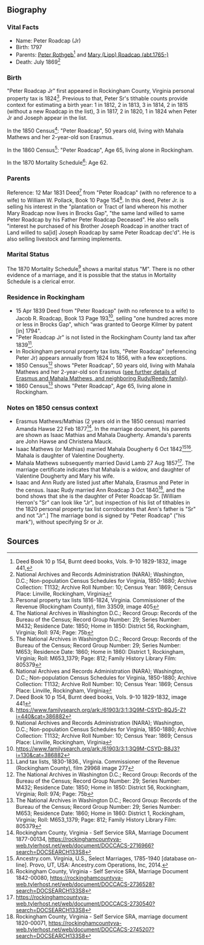 == Biography ==
=== Vital Facts ===
* Name:  Peter Roadcap (Jr)
* Birth:  1797
* Parents:  [[Rothgeb-117|Peter Rothgeb]]<ref>Deed Book 10 p 154, Burnt deed books, Vols. 9-10 1829-1832, image 441, </ref> and [[Lipp-177|Mary (Lipp) Roadcap (abt.1765-)]]
* Death:  July 1869<ref>National Archives and Records Administration (NARA); Washington, D.C.; Non-population Census Schedules for Virginia, 1850-1880; Archive Collection: T1132; Archive Roll Number: 10; Census Year: 1869; Census Place: Linville, Rockingham, Virginia</ref>

=== Birth ===
"Peter Roadcap Jr" first appeared in Rockingham County, Virginia personal property tax is 1824<ref>Personal property tax lists 1816-1824, Virginia. Commissioner of the Revenue (Rockingham County), film 33509, image 405</ref>.  Previous to that, Peter Sr's tithable counts provide context for estimating a birth year: 1 in 1812, 2 in 1813, 3 in 1814, 2 in 1815 (without a new Roadcap in the list), 3 in 1817, 2 in 1820, 1 in 1824 when Peter Jr and Joseph appear in the list.  

In the 1850 Census<ref>The National Archives in Washington D.C.; Record Group: Records of the Bureau of the Census; Record Group Number: 29; Series Number: M432; Residence Date: 1850; Home in 1850: District 56, Rockingham, Virginia; Roll: 974; Page: 75b</ref>: "Peter Roadcap", 50 years old, living with Mahala Mathews and her 2-year-old son Erasmus.

In the 1860 Census<ref>The National Archives in Washington D.C.; Record Group: Records of the Bureau of the Census; Record Group Number: 29; Series Number: M653; Residence Date: 1860; Home in 1860: District 1, Rockingham, Virginia; Roll: M653_1379; Page: 812; Family History Library Film: 805379</ref>: "Peter Roadcap", Age 65, living alone in Rockingham.

In the 1870 Mortality Schedule<ref>National Archives and Records Administration (NARA); Washington, D.C.; Non-population Census Schedules for Virginia, 1850-1880; Archive Collection: T1132; Archive Roll Number: 10; Census Year: 1869; Census Place: Linville, Rockingham, Virginia</ref>:  Age 62.

=== Parents ===
Reference: 12 Mar 1831 Deed<ref>Deed Book 10 p 154, Burnt deed books, Vols. 9-10 1829-1832, image 441</ref> from "Peter Roadcap" (with no reference to a wife) to William W. Pollack, Book 10 Page 154<ref>https://www.familysearch.org/ark:/61903/3:1:3Q9M-CSYD-8QJ5-Z?i=440&cat=386882</ref>.  In this deed, Peter Jr. is selling his interest in the "plantation or Tract of land whereon his mother Mary Roadcap now lives in Brocks Gap", "the same land willed to same Peter Roadcap by his Father Peter Roadcap Deceased".  He also sells "interest he purchased of his Brother Joseph Roadcap in another tract of Land willed to sa[id] Joseph Roadcap by same Peter Roadcap dec'd".  He is also selling livestock and farming implements.

=== Marital Status ===
The 1870 Mortality Schedule<ref>National Archives and Records Administration (NARA); Washington, D.C.; Non-population Census Schedules for Virginia, 1850-1880; Archive Collection: T1132; Archive Roll Number: 10; Census Year: 1869; Census Place: Linville, Rockingham, Virginia</ref> shows a marital status "M".  There is no other evidence of a marriage, and it is possible that the status in Mortality Schedule is a clerical error.

=== Residence in Rockingham ===
* 15 Apr 1839 Deed from "Peter Roadcap" (with no reference to a wife) to Jacob R. Roadcap, Book 13 Page 193<ref>https://www.familysearch.org/ark:/61903/3:1:3Q9M-CSYD-B8J3?i=130&cat=386882</ref>, selling "one hundred acres more or less in Brocks Gap", which "was granted to George Kilmer by patent [in] 1794".
* "Peter Roadcap Jr" is not listed in the Rockingham County land tax after 1839<ref>Land tax lists, 1830-1836., Virginia. Commissioner of the Revenue (Rockingham County), film 29968 image 277</ref>.
* In Rockingham personal property tax lists, "Peter Roadcap" (referencing Peter Jr) appears annually from 1824 to 1856, with a few exceptions.
* 1850 Census<ref>The National Archives in Washington D.C.; Record Group: Records of the Bureau of the Census; Record Group Number: 29; Series Number: M432; Residence Date: 1850; Home in 1850: District 56, Rockingham, Virginia; Roll: 974; Page: 75b</ref> shows "Peter Roadcap", 50 years old, living with Mahala Mathews and her 2-year-old son Erasmus ([[#notes-on-1850-census-context|see further details of Erasmus and Mahala Mathews, and neighboring Rudy/Reedy family]]).
* 1860 Census<ref>The National Archives in Washington D.C.; Record Group: Records of the Bureau of the Census; Record Group Number: 29; Series Number: M653; Residence Date: 1860; Home in 1860: District 1, Rockingham, Virginia; Roll: M653_1379; Page: 812; Family History Library Film: 805379</ref> shows "Peter Roadcap", Age 65, living alone in Rockingham.

=== Notes on 1850 census context ===
* Erasmus Mathews/Mathias (2 years old in the 1850 census) married Amanda Hawse 22 Feb 1877<ref>Rockingham County, Virginia - Self Service SRA, Marriage Document 1877-00134, https://rockinghamcountyva-web.tylerhost.net/web/document/DOCCACS-2716966?search=DOCSEARCH133S8</ref>.  In the marriage document, his parents are shown as Isaac Mathias and Mahala Daugherty.  Amanda's parents are John Hawse and Christena Mauck.
* Isaac Mathews (or Mathias) married Mahala Dougherty 6 Oct 1842<ref>Ancestry.com. Virginia, U.S., Select Marriages, 1785-1940 [database on-line]. Provo, UT, USA: Ancestry.com Operations, Inc, 2014.</ref><ref>Rockingham County, Virginia - Self Service SRA, Marriage Document 1842-00080, https://rockinghamcountyva-web.tylerhost.net/web/document/DOCCACS-2736528?search=DOCSEARCH133S8</ref>.  Mahala is daughter of Valentine Dougherty.
* Mahala Mathews subsequently married David Lamb 27 Aug 1857<ref>https://rockinghamcountyva-web.tylerhost.net/web/document/DOCCACS-2730540?search=DOCSEARCH133S8</ref>.  The marriage certificate indicates that Mahala is a widow, and daughter of Valentine Dougherty and Mary his wife.
* Isaac and Ann Rudy are listed just after Mahala, Erasmus and Peter in the census.  Isaac Rudy married Ann Roadcap 3 Oct 1840<ref>Rockingham County, Virginia - Self Service SRA, marriage document 1820-00071, https://rockinghamcountyva-web.tylerhost.net/web/document/DOCCACS-2745207?search=DOCSEARCH133S8</ref>, and the bond shows that she is the daughter of Peter Roadcap Sr.  [William Herron's "Sr" can look like "Jr", but inspection of his list of tithables in the 1820 personal property tax list corroborates that Ann's father is "Sr" and not "Jr".]  The marriage bond is signed by "Peter Roadcap" ("his mark"), without specifying Sr or Jr.

== Sources ==
<references />